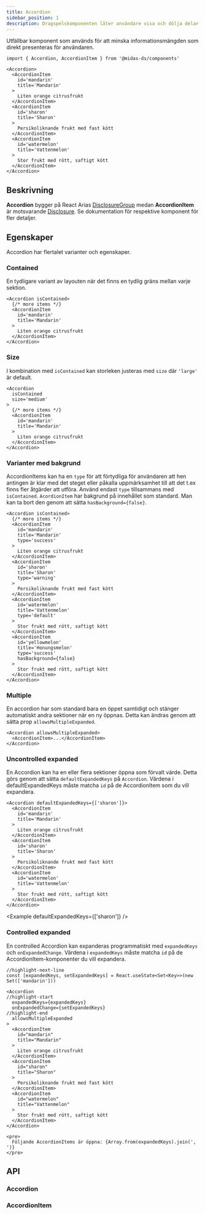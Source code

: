 ```yaml
---
title: Accordion
sidebar_position: 1
description: Dragspelskomponenten låter användare visa och dölja delar av relaterat innehåll på en sida.
---
```



<ComponentHeader
  name='Accordion'
  friendlyName='Dragspel'
  overrideHeadlessLink='https://react-spectrum.adobe.com/react-aria/DisclosureGroup.html'
/>

Utfällbar komponent som används för att minska informationsmängden som direkt presenteras för användaren.

```tsx
import { Accordion, AccordionItem } from '@midas-ds/components'
```

```tsx
<Accordion>
  <AccordionItem
    id='mandarin'
    title='Mandarin'
  >
    Liten orange citrusfrukt
  </AccordionItem>
  <AccordionItem
    id='sharon'
    title='Sharon'
  >
    Persikoliknande frukt med fast kött
  </AccordionItem>
  <AccordionItem
    id='watermelon'
    title='Vattenmelon'
  >
    Stor frukt med rött, saftigt kött
  </AccordionItem>
</Accordion>
```

<Example />

## Beskrivning

**Accordion** bygger på React Arias [DisclosureGroup](https://react-spectrum.adobe.com/react-aria/DisclosureGroup.html)
medan **AccordionItem** är motsvarande [Disclosure](https://react-spectrum.adobe.com/react-aria/Disclosure.html). Se
dokumentation för respektive komponent för fler detaljer.

## Egenskaper

Accordion har flertalet varianter och egenskaper.

### Contained

En tydligare variant av layouten när det finns en tydlig gräns mellan varje sektion.

```tsx
<Accordion isContained>
  {/* more items */}
  <AccordionItem
    id='mandarin'
    title='Mandarin'
  >
    Liten orange citrusfrukt
  </AccordionItem>
</Accordion>
```

<Example isContained />

### Size

I kombination med `isContained` kan storleken justeras med `size` där `'large'` är default.

```tsx
<Accordion
  isContained
  size='medium'
>
  {/* more items */}
  <AccordionItem
    id='mandarin'
    title='Mandarin'
  >
    Liten orange citrusfrukt
  </AccordionItem>
</Accordion>
```

<Example
  isContained
  size='medium'
/>

### Varianter med bakgrund

AccordionItems kan ha en `type` för att förtydliga för användaren att hen antingen är klar med det steget eller påkalla
uppmärksamhet till att det t.ex finns fler åtgärder att utföra. Använd endast `type` tillsammans med `isContained`.
`AcordionItem` har bakgrund på innehållet som standard.
Man kan ta bort den genom att sätta `hasBackground={false}`.

```tsx {6,13,20,28}
<Accordion isContained>
  {/* more items */}
  <AccordionItem
    id='mandarin'
    title='Mandarin'
    type='success'
  >
    Liten orange citrusfrukt
  </AccordionItem>
  <AccordionItem
    id='sharon'
    title='Sharon'
    type='warning'
  >
    Persikoliknande frukt med fast kött
  </AccordionItem>
  <AccordionItem
    id='watermelon'
    title='Vattenmelon'
    type='default'
  >
    Stor frukt med rött, saftigt kött
  </AccordionItem>
  <AccordionItem
    id='yellowmelon'
    title='Honungsmelon'
    type='success'
    hasBackground={false}
  >
    Stor frukt med rött, saftigt kött
  </AccordionItem>
</Accordion>
```

<StatusExample />

### Multiple

En accordion har som standard bara en öppet samtidigt och stänger automatiskt andra sektioner när en ny öppnas.
Detta kan ändras genom att sätta prop `allowsMultipleExpanded`.

```tsx
<Accordion allowsMultipleExpanded>
  <AccordionItem>...</AccordionItem>
</Accordion>
```

<Example allowsMultipleExpanded />

### Uncontrolled expanded

En Accordion kan ha en eller flera sektioner öppna som förvalt värde. Detta görs genom att sätta `defaultExpandedKeys`
på `Accordion`. Värdena i defaultExpandedKeys måste matcha `id` på de AccordionItem som du vill expandera.

```tsx
<Accordion defaultExpandedKeys={['sharon']}>
  <AccordionItem
    id='mandarin'
    title='Mandarin'
  >
    Liten orange citrusfrukt
  </AccordionItem>
  <AccordionItem
    id='sharon'
    title='Sharon'
  >
    Persikoliknande frukt med fast kött
  </AccordionItem>
  <AccordionItem
    id='watermelon'
    title='Vattenmelon'
  >
    Stor frukt med rött, saftigt kött
  </AccordionItem>
</Accordion>
```

<Example defaultExpandedKeys={['sharon']} />

### Controlled expanded

En controlled Accordion kan expanderas programmatiskt med `expandedKeys` och `onExpandedChange`.
Värdena i `expandedKeys` måste matcha `id` på de AccordionItem-komponenter du vill expandera.

```tsx
//highlight-next-line
const [expandedKeys, setExpandedKeys] = React.useState<Set<Key>>(new Set(['mandarin']))

<Accordion
//highlight-start
  expandedKeys={expandedKeys}
  onExpandedChange={setExpandedKeys}
//highlight-end
  allowsMultipleExpanded
>
  <AccordionItem
    id="mandarin"
    title="Mandarin"
  >
    Liten orange citrusfrukt
  </AccordionItem>
  <AccordionItem
    id="sharon"
    title="Sharon"
  >
    Persikoliknande frukt med fast kött
  </AccordionItem>
  <AccordionItem
    id="watermelon"
    title="Vattenmelon"
  >
    Stor frukt med rött, saftigt kött
  </AccordionItem>
</Accordion>

<pre>
  Följande AccordionItems är öppna: {Array.from(expandedKeys).join(', ')}
</pre>
```

<ExampleControlled allowsMultipleExpanded />

## API

### Accordion

<PropTable name='Accordion' />

### AccordionItem

<PropTable
  name='AccordionItem'
  defaultOpen={false}
/>
